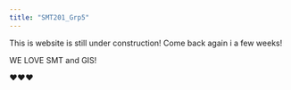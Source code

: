 ```yaml
---
title: "SMT201_Grp5"
---
```


This is website is still under construction! Come back again i a few weeks!

WE LOVE SMT and GIS!

❤️❤️❤️
